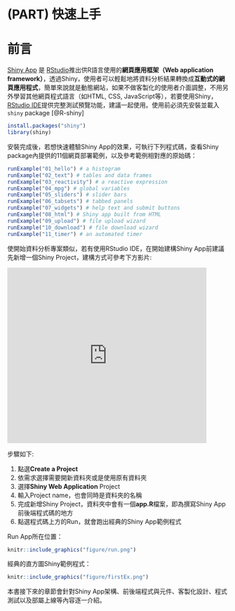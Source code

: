 # (PART) 快速上手 {-} 

# 前言 {#intro}

[Shiny App](https://shiny.rstudio.com/){target="_blank"} 是 [RStudio](https://rstudio.com/){target="_blank"}推出供R語言使用的**網頁應用框架（Web application framework）**，透過Shiny，使用者可以輕鬆地將資料分析結果轉換成**互動式的網頁應用程式**，簡單來說就是動態網站，如果不做客製化的使用者介面調整，不用另外學習其他網頁程式語言（如HTML, CSS, JavaScript等），若要使用Shiny， [RStudio IDE](https://rstudio.com/products/rstudio/download/#download){target="_blank"}提供完整測試預覽功能，建議一起使用。使用前必須先安裝並載入`shiny` package [@R-shiny]



```r
install.packages("shiny")
library(shiny)
```

安裝完成後，若想快速體驗Shiny App的效果，可執行下列程式碼，查看Shiny package內提供的11個網頁部署範例，以及參考範例相對應的原始碼：

```r
runExample("01_hello") # a histogram
runExample("02_text") # tables and data frames
runExample("03_reactivity") # a reactive expression
runExample("04_mpg") # global variables
runExample("05_sliders") # slider bars
runExample("06_tabsets") # tabbed panels
runExample("07_widgets") # help text and submit buttons
runExample("08_html") # Shiny app built from HTML
runExample("09_upload") # file upload wizard
runExample("10_download") # file download wizard
runExample("11_timer") # an automated timer
```

使開始資料分析專案類似，若有使用RStudio IDE，在開始建構Shiny App前建議先新增一個Shiny Project，建構方式可參考下方影片:

<iframe width="90%" height="400" src="https://www.youtube.com/embed/r186TTpluYw" frameborder="0" autoplay="1"></iframe>

步驟如下: 

1. 點選**Create a Project**
2. 依需求選擇需要開新資料夾或是使用原有資料夾
3. 選擇**Shiny Web Application** Project
4. 輸入Project name，也會同時是資料夾的名稱
5. 完成新增Shiny Project，資料夾中會有一個**app.R**檔案，即為撰寫Shiny App前後端程式碼的地方
6. 點選程式碼上方的Run，就會跑出經典的Shiny App範例程式

Run App所在位置：

```r
knitr::include_graphics("figure/run.png")
```

經典的直方圖Shiny範例程式：

```r
knitr::include_graphics("figure/firstEx.png")
```

本書接下來的章節會針對Shiny App架構、前後端程式與元件、客製化設計、程式測試以及部屬上線等內容逐一介紹。
